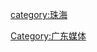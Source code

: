 {{Catnav|頁面分類|各種主題的頁面分類|依中国各省来作的分类|中国各省媒体|广东媒体}}

[[Category:广东媒体|Category:广东媒体]]
[[category:珠海|category:珠海]]